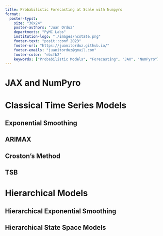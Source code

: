 ```yaml
---
title: Probabilistic Forecasting at Scale with Numpyro
format:
  poster-typst: 
    size: "36x24"
    poster-authors: "Juan Orduz"
    departments: "PyMC Labs"
    institution-logo: "./images/ncstate.png"
    footer-text: "posit::conf 2023"
    footer-url: "https://juanitorduz.github.io/"
    footer-emails: "juanitorduz@gmail.com"
    footer-color: "ebcfb2"
    keywords: ["Probabilistic Models", "Forecasting", "JAX", "NumPyro"]
---
```



# JAX and NumPyro

# Classical Time Series Models

## Exponential Smoothing

## ARIMAX

## Croston's Method

## TSB

# Hierarchical Models

## Hierarchical Exponential Smoothing

## Hierarchical State Space Models